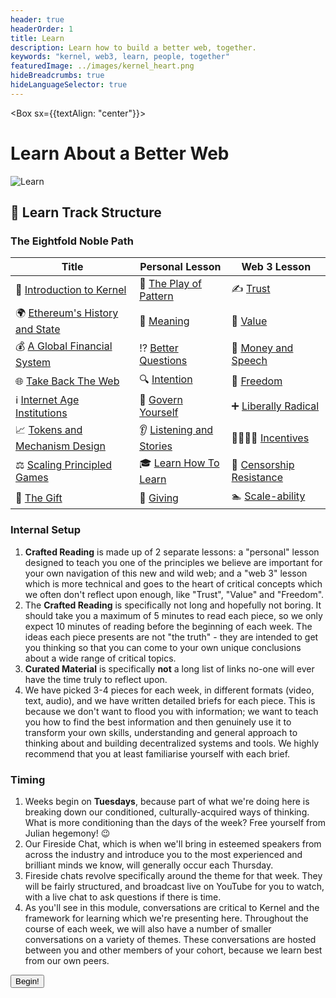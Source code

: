 ```yaml
---
header: true
headerOrder: 1
title: Learn
description: Learn how to build a better web, together.
keywords: "kernel, web3, learn, people, together"
featuredImage: ../images/kernel_heart.png
hideBreadcrumbs: true
hideLanguageSelector: true
---
```


<Box sx={{textAlign: "center"}}>


# Learn About a Better Web

![Learn](/images/kernel_process.png)

</Box>

## 📖 Learn Track Structure

### The Eightfold Noble Path

Title | Personal Lesson | Web 3 Lesson | 
----- | --------        | -------      | 
🌠 [Introduction to Kernel](/learn/module-0)       | 🌈 [The Play of Pattern](/learn/module-0/play-of-pattern) | ✍️ [Trust](/learn/module-0/trust) |
🌍 [Ethereum's History and State](/learn/module-1) | 🤯 [Meaning](/learn/module-1/meaning) | 💯 [Value](/learn/module-1/value) |
💰 [A Global Financial System](/learn/module-2)    | ⁉️ [Better Questions](/learn/module-2/better-questions) | 💸 [Money and Speech](/learn/module-2/money-speech) |
🌐 [Take Back The Web](/learn/module-3)            | 🔍 [Intention](/learn/module-3/intention) | 🦄 [Freedom](/learn/module-3/freedom) |
ℹ️ [Internet Age Institutions](/learn/module-4)    | 👑 [Govern Yourself](/learn/module-4/governance) | ➕ [Liberally Radical](/learn/module-4/liberal-radical) |
📈 [Tokens and Mechanism Design](/learn/module-5)  | 👂 [Listening and Stories](/learn/module-5/listening-stories) | 👨‍👩‍👧‍👦 [Incentives](/learn/module-5/incentives) |
⚖️  [Scaling Principled Games](/learn/module-6)     | 🎓 [Learn How To Learn](/learn/module-6/learn) | 👮 [Censorship Resistance](/learn/module-6/censorship-resistance) |
🎁 [The Gift](/learn/module-7)                     | 💝 [Giving](/learn/module-7/giving) | 🏊 [Scale-ability](/learn/module-7/scale-ability) |

### Internal Setup

1. **Crafted Reading** is made up of 2 separate lessons: a "personal" lesson designed to teach you one of the principles we believe are important for your own navigation of this new and wild web; and a "web 3" lesson which is more technical and goes to the heart of critical concepts which we often don't reflect upon enough, like "Trust", "Value" and "Freedom".
2. The **Crafted Reading** is specifically not long and hopefully not boring. 
It should take you a maximum of 5 minutes to read each piece, so we only expect 10 minutes of reading before the beginning of each week. The ideas each piece presents are not "the truth" - they are intended to get you thinking so that you can come to your own unique conclusions about a wide range of critical topics.
3. **Curated Material** is specifically **not** a long list of links no-one will ever have the time truly to reflect upon. 
4. We have picked 3-4 pieces for each week, in different formats (video, text, audio), and we have written detailed briefs for each piece. This is because we don't want to flood you with information; we want to teach you how to find the best information and then genuinely use it to transform your own skills, understanding and general approach to thinking about and building decentralized systems and tools. We highly recommend that you at least familiarise yourself with each brief.

### Timing

1. Weeks begin on **Tuesdays**, because part of what we're doing here is breaking down our conditioned, culturally-acquired ways of thinking. What is more conditioning than the days of the week? Free yourself from Julian hegemony! 😉
2. Our Fireside Chat, which is when we'll bring in esteemed speakers from across the industry and introduce you to the most experienced and brilliant minds we know, will generally occur each Thursday.
3. Fireside chats revolve specifically around the theme for that week. They will be fairly structured, and broadcast live on YouTube for you to watch, with a live chat to ask questions if there is time.
4. As you'll see in this module, conversations are critical to Kernel and the framework for learning which we're presenting here. Throughout the course of each week, we will also have a number of smaller conversations on a variety of themes. These conversations are hosted between you and other members of your cohort, because we learn best from our own peers.

<Aligner center>
<Button to="/learn/module-0/">
  Begin!
</Button>
</Aligner>
